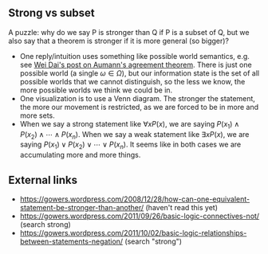 ==Strong vs subset==

A puzzle: why do we say P is stronger than Q if P is a subset of Q, but we also say that a theorem is stronger if it is more general (so bigger)?

* One reply/intuition uses something like possible world semantics, e.g. see [https://www.lesswrong.com/posts/JdK3kr4ug9kJvKzGy/probability-space-and-aumann-agreement Wei Dai's post on Aumann's agreement theorem]. There is just one possible world (a single <math>\omega \in \Omega</math>), but our information state is the set of all possible worlds that we cannot distinguish, so the less we know, the more possible worlds we think we could be in.
* One visualization is to use a Venn diagram. The stronger the statement, the more our movement is restricted, as we are forced to be in more and more sets.
* When we say a strong statement like <math>\forall x P(x)</math>, we are saying <math>P(x_1) \wedge P(x_2) \wedge \cdots \wedge P(x_n)</math>. When we say a weak statement like <math>\exists x P(x)</math>, we are saying <math>P(x_1) \vee P(x_2) \vee \cdots \vee P(x_n)</math>. It seems like in both cases we are accumulating more and more things.

==External links==

* https://gowers.wordpress.com/2008/12/28/how-can-one-equivalent-statement-be-stronger-than-another/ (haven't read this yet)
* https://gowers.wordpress.com/2011/09/26/basic-logic-connectives-not/ (search strong)
* https://gowers.wordpress.com/2011/10/02/basic-logic-relationships-between-statements-negation/ (search "strong")

